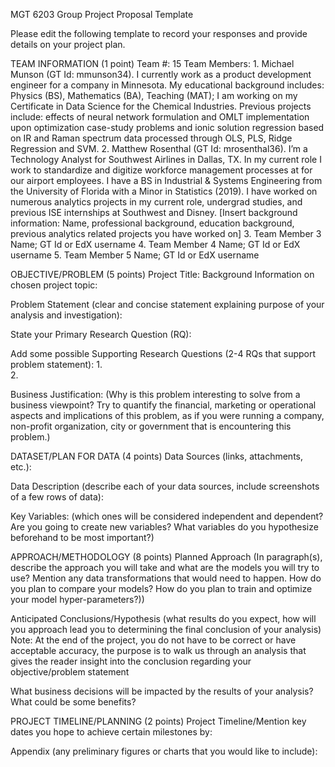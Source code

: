 MGT 6203 Group Project Proposal Template

Please edit the following template to record your responses and provide details on your project plan. 

TEAM INFORMATION (1 point)
Team #: 15
Team Members: 
1.	Michael Munson (GT Id: mmunson34). I currently work as a product development engineer for a company in Minnesota. My educational background includes: Physics (BS), Mathematics (BA), Teaching (MAT); I am working on my Certificate in Data Science for the Chemical Industries. Previous projects include: effects of neural network formulation and OMLT implementation upon optimization case-study problems and ionic solution regression based on IR and Raman spectrum data processed through OLS, PLS, Ridge Regression and SVM.
2.	Matthew Rosenthal (GT Id: mrosenthal36). I'm a Technology Analyst for Southwest Airlines in Dallas, TX. In my current role I work to standardize and digitize workforce management processes at for our airport employees. I have a BS in Industrial & Systems Engineering from the University of Florida with a Minor in Statistics (2019). I have worked on numerous analytics projects in my current role, undergrad studies, and previous ISE internships at Southwest and Disney.
[Insert background information: Name, professional background, education background, previous 	analytics related projects you have worked on]
3.	Team Member 3 Name; GT Id or EdX username 
4.	Team Member 4 Name; GT Id or EdX username 
5.	Team Member 5 Name; GT Id or EdX username 

OBJECTIVE/PROBLEM (5 points)
Project Title: 
Background Information on chosen project topic: 



Problem Statement (clear and concise statement explaining purpose of your analysis and investigation): 

State your Primary Research Question (RQ):

Add some possible Supporting Research Questions (2-4 RQs that support problem statement): 
1.	
2.	

Business Justification: (Why is this problem interesting to solve from a business viewpoint? Try to quantify the financial, marketing or operational aspects and implications of this problem, as if you were running a company, non-profit organization, city or government that is encountering this problem.)




DATASET/PLAN FOR DATA (4 points)
Data Sources (links, attachments, etc.): 


Data Description (describe each of your data sources, include screenshots of a few rows of data): 



Key Variables: (which ones will be considered independent and dependent? Are you going to create new variables? What variables do you hypothesize beforehand to be most important?)


APPROACH/METHODOLOGY (8 points)
Planned Approach (In paragraph(s), describe the approach you will take and what are the models you will try to use? Mention any data transformations that would need to happen. How do you plan to compare your models? How do you plan to train and optimize your model hyper-parameters?))







Anticipated Conclusions/Hypothesis (what results do you expect, how will you approach lead you to determining the final conclusion of your analysis) Note: At the end of the project, you do not have to be correct or have acceptable accuracy, the purpose is to walk us through an analysis that gives the reader insight into the conclusion regarding your objective/problem statement




What business decisions will be impacted by the results of your analysis? What could be some benefits?




PROJECT TIMELINE/PLANNING (2 points)
Project Timeline/Mention key dates you hope to achieve certain milestones by:




Appendix (any preliminary figures or charts that you would like to include): 
